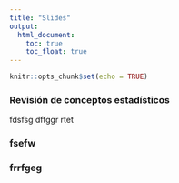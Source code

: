 ```yaml
---
title: "Slides"
output: 
  html_document:
    toc: true
    toc_float: true
---
```


```r
knitr::opts_chunk$set(echo = TRUE)
```

### Revisión de conceptos estadísticos

fdsfsg dffggr  rtet

### fsefw

### frrfgeg
